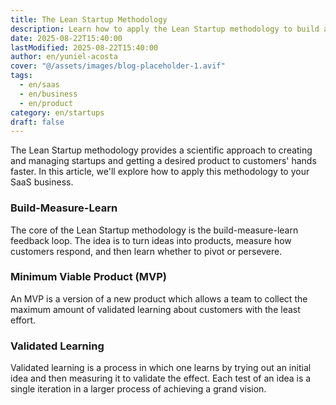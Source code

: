 ```yaml
---
title: The Lean Startup Methodology
description: Learn how to apply the Lean Startup methodology to build and grow your SaaS business.
date: 2025-08-22T15:40:00
lastModified: 2025-08-22T15:40:00
author: en/yuniel-acosta
cover: "@/assets/images/blog-placeholder-1.avif"
tags:
  - en/saas
  - en/business
  - en/product
category: en/startups
draft: false
---
```


The Lean Startup methodology provides a scientific approach to creating and managing startups and getting a desired product to customers' hands faster. In this article, we'll explore how to apply this methodology to your SaaS business.

### Build-Measure-Learn

The core of the Lean Startup methodology is the build-measure-learn feedback loop. The idea is to turn ideas into products, measure how customers respond, and then learn whether to pivot or persevere.

### Minimum Viable Product (MVP)

An MVP is a version of a new product which allows a team to collect the maximum amount of validated learning about customers with the least effort.

### Validated Learning

Validated learning is a process in which one learns by trying out an initial idea and then measuring it to validate the effect. Each test of an idea is a single iteration in a larger process of achieving a grand vision.